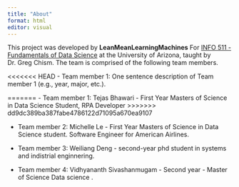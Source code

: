 ```yaml
---
title: "About"
format: html
editor: visual
---
```


This project was developed by **LeanMeanLearningMachines** For [INFO 511 - Fundamentals of Data Science](https://datasciaz.netlify.app/) at the University of Arizona, taught by Dr. Greg Chism. The team is comprised of the following team members.

<<<<<<< HEAD
-   Team member 1: One sentence description of Team member 1 (e.g., year, major, etc.).
    
=======
-   Team member 1: Tejas Bhawari - First Year Masters of Science in Data Science Student, RPA Developer
>>>>>>> dd9dc389ba387fabe4786122d71095a670ea9107

-   Team member 2: Michelle Le - First Year Masters of Science in Data Science student. Software Engineer for American Airlines.

-   Team member 3: Weiliang Deng - second-year phd student in systems and indistrial enginnering.

-   Team member 4: Vidhyananth Sivashanmugam - Second year - Master of Science Data science .

 